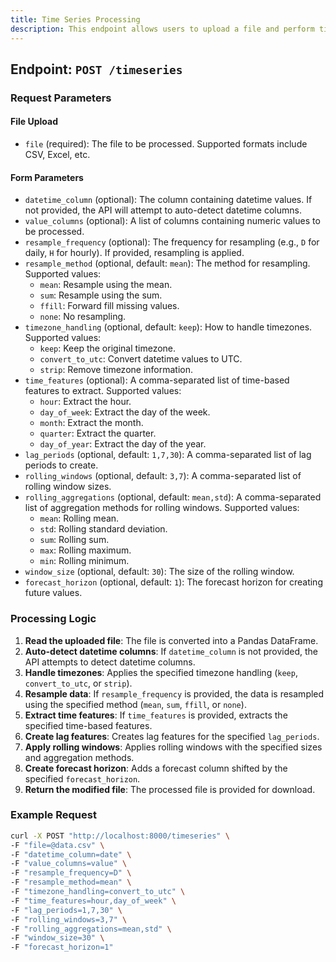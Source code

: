 ---
title: Time Series Processing
description: This endpoint allows users to upload a file and perform time series processing on the data. Users can specify datetime handling, resampling, feature extraction, lag creation, rolling windows, and forecasting.
---

## Endpoint: `POST /timeseries`

### Request Parameters

#### File Upload
- `file` (required): The file to be processed. Supported formats include CSV, Excel, etc.

#### Form Parameters
- `datetime_column` (optional): The column containing datetime values. If not provided, the API will attempt to auto-detect datetime columns.
- `value_columns` (optional): A list of columns containing numeric values to be processed.
- `resample_frequency` (optional): The frequency for resampling (e.g., `D` for daily, `H` for hourly). If provided, resampling is applied.
- `resample_method` (optional, default: `mean`): The method for resampling. Supported values:
  - `mean`: Resample using the mean.
  - `sum`: Resample using the sum.
  - `ffill`: Forward fill missing values.
  - `none`: No resampling.
- `timezone_handling` (optional, default: `keep`): How to handle timezones. Supported values:
  - `keep`: Keep the original timezone.
  - `convert_to_utc`: Convert datetime values to UTC.
  - `strip`: Remove timezone information.
- `time_features` (optional): A comma-separated list of time-based features to extract. Supported values:
  - `hour`: Extract the hour.
  - `day_of_week`: Extract the day of the week.
  - `month`: Extract the month.
  - `quarter`: Extract the quarter.
  - `day_of_year`: Extract the day of the year.
- `lag_periods` (optional, default: `1,7,30`): A comma-separated list of lag periods to create.
- `rolling_windows` (optional, default: `3,7`): A comma-separated list of rolling window sizes.
- `rolling_aggregations` (optional, default: `mean,std`): A comma-separated list of aggregation methods for rolling windows. Supported values:
  - `mean`: Rolling mean.
  - `std`: Rolling standard deviation.
  - `sum`: Rolling sum.
  - `max`: Rolling maximum.
  - `min`: Rolling minimum.
- `window_size` (optional, default: `30`): The size of the rolling window.
- `forecast_horizon` (optional, default: `1`): The forecast horizon for creating future values.

### Processing Logic

1. **Read the uploaded file**: The file is converted into a Pandas DataFrame.
2. **Auto-detect datetime columns**: If `datetime_column` is not provided, the API attempts to detect datetime columns.
3. **Handle timezones**: Applies the specified timezone handling (`keep`, `convert_to_utc`, or `strip`).
4. **Resample data**: If `resample_frequency` is provided, the data is resampled using the specified method (`mean`, `sum`, `ffill`, or `none`).
5. **Extract time features**: If `time_features` is provided, extracts the specified time-based features.
6. **Create lag features**: Creates lag features for the specified `lag_periods`.
7. **Apply rolling windows**: Applies rolling windows with the specified sizes and aggregation methods.
8. **Create forecast horizon**: Adds a forecast column shifted by the specified `forecast_horizon`.
9. **Return the modified file**: The processed file is provided for download.

### Example Request

```bash
curl -X POST "http://localhost:8000/timeseries" \
-F "file=@data.csv" \
-F "datetime_column=date" \
-F "value_columns=value" \
-F "resample_frequency=D" \
-F "resample_method=mean" \
-F "timezone_handling=convert_to_utc" \
-F "time_features=hour,day_of_week" \
-F "lag_periods=1,7,30" \
-F "rolling_windows=3,7" \
-F "rolling_aggregations=mean,std" \
-F "window_size=30" \
-F "forecast_horizon=1"
```